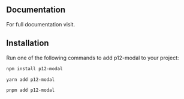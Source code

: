 ## Documentation

For full documentation visit.

## Installation

Run one of the following commands to add p12-modal to your project:

```bash npm
npm install p12-modal
```

```bash yarn
yarn add p12-modal
```

```bash pnpm
pnpm add p12-modal
```

